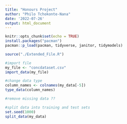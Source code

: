 ```yaml
---
title: "Honours Project"
author: "Philo Tchokonte-Nana"
date: '2022-07-26'
output: html_document
---
```


```r
knitr::opts_chunk$set(echo = TRUE)
install.packages("pacman")
pacman::p_load(pacman, tidyverse, janitor, tidymodels)
```

```r
source("./Extended_File.R")

#import file
my_file <- "concdataset.csv"
import_data(my_file)

#change data type
column_names <- colnames(my_data[-5])
type_data(column_names)

#remove missing data ??

#split data into training and test sets 
set.seed(1000)
split_data(my_data)
```


```r

```

```r

```
